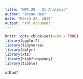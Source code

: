 ```yaml
---
title: "MPK 28 - Q1 Analysis"
author: "Bryan Hee"
date: "March 29, 2018"
output: html_document
---
```


```r
knitr::opts_chunk$set(echo = TRUE)
library(ggplot2)
library(tidyverse)
library(dplyr)
library(xts)
library(highfrequency)
library(tibble)
```

adfadf
